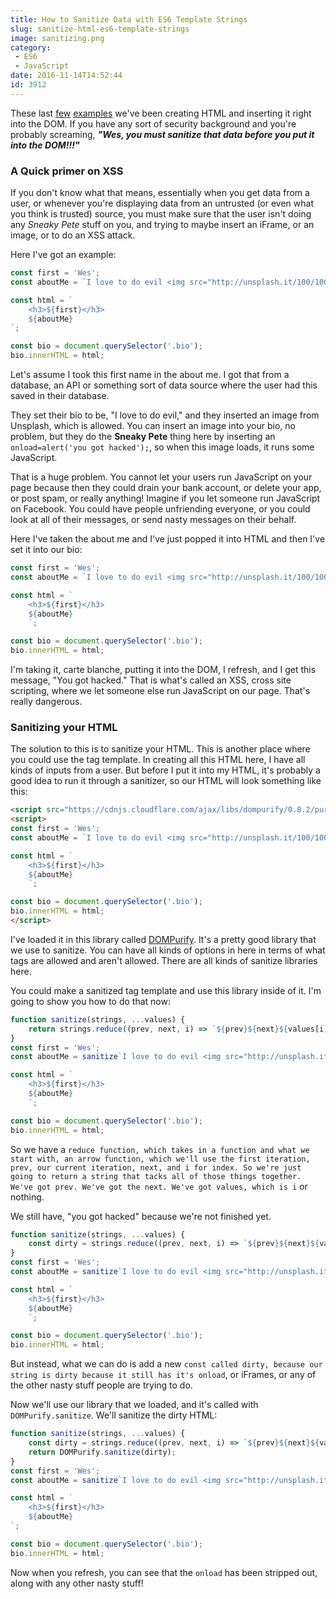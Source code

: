 ```yaml
---
title: How to Sanitize Data with ES6 Template Strings
slug: sanitize-html-es6-template-strings
image: sanitizing.png
category:
 - ES6
 - JavaScript
date: 2016-11-14T14:52:44
id: 3912
---
```


These last [few](https://wesbos.com/template-strings-html/) [examples](http://wesbos.com/tagged-template-literals/) we've been creating HTML and inserting it right into the DOM. If you have any sort of security background and you're probably screaming, _**"Wes, you must sanitize that data before you put it into the DOM!!!"**_

### A Quick primer on XSS

If you don't know what that means, essentially when you get data from a user, or whenever you're displaying data from an untrusted (or even what you think is trusted) source, you must make sure that the user isn't doing any _Sneaky Pete_ stuff on you, and trying to maybe insert an iFrame, or an image, or to do an XSS attack.

Here I've got an example:

```js
const first = 'Wes';
const aboutMe = `I love to do evil <img src="http://unsplash.it/100/100?random" onload="alert('you got hacked');" />`;

const html = `
    <h3>${first}</h3>
    ${aboutMe}
`;

const bio = document.querySelector('.bio');
bio.innerHTML = html;
```

Let's assume I took this first name in the about me. I got that from a database, an API or something sort of data source where the user had this saved in their database.

They set their bio to be, "I love to do evil," and they inserted an image from Unsplash, which is allowed. You can insert an image into your bio, no problem, but they do the **Sneaky Pete** thing here by inserting an `onload=alert('you got hacked');`, so when this image loads, it runs some JavaScript.

That is a huge problem. You cannot let your users run JavaScript on your page because then they could drain your bank account, or delete your app, or post spam, or really anything! Imagine if you let someone run JavaScript on Facebook. You could have people unfriending everyone, or you could look at all of their messages, or send nasty messages on their behalf.

Here I've taken the about me and I've just popped it into HTML and then I've set it into our bio:

```js
const first = 'Wes';
const aboutMe = `I love to do evil <img src="http://unsplash.it/100/100?random" onload="alert('you got hacked');" />`;

const html = `
    <h3>${first}</h3>
    ${aboutMe}
    `;

const bio = document.querySelector('.bio');
bio.innerHTML = html;
```

I'm taking it, carte blanche, putting it into the DOM, I refresh, and I get this message, "You got hacked." That is what's called an XSS, cross site scripting, where we let someone else run JavaScript on our page. That's really dangerous.

### Sanitizing your HTML

The solution to this is to sanitize your HTML. This is another place where you could use the tag template. In creating all this HTML here, I have all kinds of inputs from a user. But before I put it into my HTML, it's probably a good idea to run it through a sanitizer, so our HTML will look something like this:

```html
<script src="https://cdnjs.cloudflare.com/ajax/libs/dompurify/0.8.2/purify.min.js"></script>
<script>
const first = 'Wes';
const aboutMe = `I love to do evil <img src="http://unsplash.it/100/100?random" onload="alert('you got hacked');" />`;

const html = `
    <h3>${first}</h3>
    ${aboutMe}
    `;

const bio = document.querySelector('.bio');
bio.innerHTML = html;
</script>
```

I've loaded it in this library called [DOMPurify](https://github.com/cure53/DOMPurify). It's a pretty good library that we use to sanitize. You can have all kinds of options in here in terms of what tags are allowed and aren't allowed. There are all kinds of sanitize libraries here.

You could make a sanitized tag template and use this library inside of it. I'm going to show you how to do that now:

```js
function sanitize(strings, ...values) {
    return strings.reduce((prev, next, i) => `${prev}${next}${values[i] || ''}`);
}
const first = 'Wes';
const aboutMe = sanitize`I love to do evil <img src="http://unsplash.it/100/100?random" onload="alert('you got hacked');" />`;

const html = `
    <h3>${first}</h3>
    ${aboutMe}
    `;

const bio = document.querySelector('.bio');
bio.innerHTML = html;
```

So we have a `reduce function, which takes in a function and what we start with, an arrow function, which we'll use the first iteration, prev, our current iteration, next, and i for index. So we're just going to return a string that tacks all of those things together. We've got prev. We've got the next. We've got values, which is i` or nothing.

We still have, "you got hacked" because we're not finished yet.

```js
function sanitize(strings, ...values) {
    const dirty = strings.reduce((prev, next, i) => `${prev}${next}${values[i] || ''}`);
}
const first = 'Wes';
const aboutMe = sanitize`I love to do evil <img src="http://unsplash.it/100/100?random" onload="alert('you got hacked');" />`;

const html = `
    <h3>${first}</h3>
    ${aboutMe}
    `;

const bio = document.querySelector('.bio');
bio.innerHTML = html;
```

But instead, what we can do is add a new `const called dirty, because our string is dirty because it still has it's onload`, or iFrames, or any of the other nasty stuff people are trying to do.

Now we'll use our library that we loaded, and it's called with `DOMPurify.sanitize`. We'll sanitize the dirty HTML:

```js
function sanitize(strings, ...values) {
    const dirty = strings.reduce((prev, next, i) => `${prev}${next}${values[i] || ''}`, '');
    return DOMPurify.sanitize(dirty);
}
const first = 'Wes';
const aboutMe = sanitize`I love to do evil <img src="http://unsplash.it/100/100?random" onload="alert('you got hacked');" />`;

const html = `
    <h3>${first}</h3>
    ${aboutMe}
`;

const bio = document.querySelector('.bio');
bio.innerHTML = html;
```

Now when you refresh, you can see that the `onload` has been stripped out, along with any other nasty stuff!